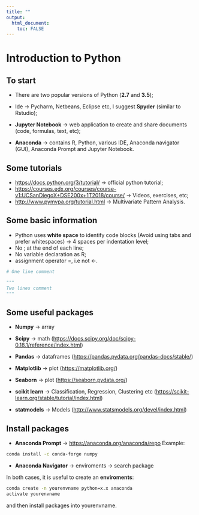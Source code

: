 ---
title: ""
output: 
  html_document:
    toc: FALSE
---

# **Introduction to Python**
## **To start**

- There are two popular versions of Python (**2.7** and **3.5**);

- Ide $\rightarrow$ Pycharm, Netbeans, Eclipse etc, I suggest **Spyder** (similar to Rstudio);

- **Jupyter Notebook** $\rightarrow$ web application to create and share documents (code, formulas, text, etc);

- **Anaconda** $\rightarrow$ contains R, Python, various IDE, Anaconda navigator (GUI), Anaconda Prompt and Jupyter Notebook.

## **Some tutorials**

- <https://docs.python.org/3/tutorial/> $\rightarrow$ official python tutorial;
- <https://courses.edx.org/courses/course-v1:UCSanDiegoX+DSE200x+1T2018/course/> $\rightarrow$ Videos, exercises, etc;
- <http://www.pymvpa.org/tutorial.html> $\rightarrow$ Multivariate Pattern Analysis.

##  **Some basic information**

- Python uses **white space** to identify code blocks (Avoid using tabs and prefer whitespaces) $\rightarrow$ $4$ spaces per indentation level;
- No $;$ at the end of each line;
- No variable declaration as R;
- assignment operator $=$, i.e not <-.

```python
# One line comment

"""
Two lines comment
"""
```

## **Some useful packages**

- **Numpy** $\rightarrow$ array

- **Scipy** $\rightarrow$ math (<https://docs.scipy.org/doc/scipy-0.18.1/reference/index.html>)

- **Pandas** $\rightarrow$ dataframes (<https://pandas.pydata.org/pandas-docs/stable/>)

- **Matplotlib** $\rightarrow$ plot (<https://matplotlib.org/>)

- **Seaborn** $\rightarrow$ plot (<https://seaborn.pydata.org/>)

- **scikit learn** $\rightarrow$ Classification, Regression, Clustering etc (<https://scikit-learn.org/stable/tutorial/index.html>)

- **statmodels** $\rightarrow$ Models (<http://www.statsmodels.org/devel/index.html>)

## **Install packages**

- **Anaconda Prompt** $\rightarrow$ <https://anaconda.org/anaconda/repo>
  Example: 
```{bash, eval=FALSE}
conda install -c conda-forge numpy
```
  
- **Anaconda Navigator** $\rightarrow$ enviroments $\rightarrow$ search package

In both cases, it is useful to create an **enviroments**:

```{bash, eval=FALSE}
conda create -n yourenvname python=x.x anaconda
activate yourenvname
```

and then install packages into yourenvname.
